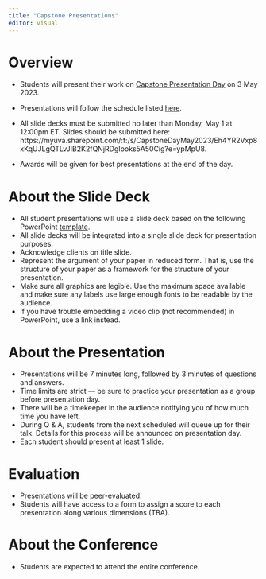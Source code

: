 ```yaml
---
title: "Capstone Presentations"
editor: visual
---
```


# Overview

-   Students will present their work on [Capstone Presentation Day](capstone-day-2023.qmd) on 3 May 2023.
-   Presentations will follow the schedule listed [here](capstone-day-2023.qmd#schedule).
-   All slide decks must be submitted no later than Monday, May 1 at 12:00pm ET. Slides should be submitted here: https://myuva.sharepoint.com/:f:/s/CapstoneDayMay2023/Eh4YR2Vxp8xKqUJLgQTLvJIB2K2fQNjRDgIpoks5A50Cig?e=ypMpU8.

-   Awards will be given for best presentations at the end of the day.

# About the Slide Deck 

-   All student presentations will use a slide deck based on the following PowerPoint [template](resources/CapstoneSlideDeckTemplate.pptx).
-   All slide decks will be integrated into a single slide deck for presentation purposes.
-   Acknowledge clients on title slide.
-   Represent the argument of your paper in reduced form. That is, use the structure of your paper as a framework for the structure of your presentation.
-   Make sure all graphics are legible. Use the maximum space available and make sure any labels use large enough fonts to be readable by the audience.
-   If you have trouble embedding a video clip (not recommended) in PowerPoint, use a link instead.

# About the Presentation

-   Presentations will be 7 minutes long, followed by 3 minutes of questions and answers.
-   Time limits are strict --- be sure to practice your presentation as a group before presentation day.
-   There will be a timekeeper in the audience notifying you of how much time you have left.
-   During Q & A, students from the next scheduled will queue up for their talk. Details for this process will be announced on presentation day.
-   Each student should present at least 1 slide.

# Evaluation

-   Presentations will be peer-evaluated.
-   Students will have access to a form to assign a score to each presentation along various dimensions (TBA).

# About the Conference

-   Students are expected to attend the entire conference.
